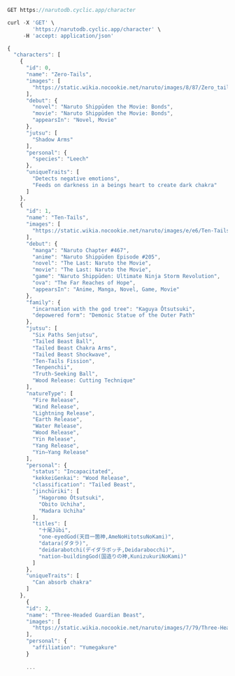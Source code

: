 
```js
GET https://narutodb.cyclic.app/character
```
```js
curl -X 'GET' \
        'https://narutodb.cyclic.app/character' \
     -H 'accept: application/json'
```

```js
{
  "characters": [
    {
      "id": 0,
      "name": "Zero-Tails",
      "images": [
        "https://static.wikia.nocookie.net/naruto/images/8/87/Zero_tails.PNG/revision/latest/scale-to-width-down/300?cb=20120518185128"
      ],
      "debut": {
        "novel": "Naruto Shippūden the Movie: Bonds",
        "movie": "Naruto Shippūden the Movie: Bonds",
        "appearsIn": "Novel, Movie"
      },
      "jutsu": [
        "Shadow Arms"
      ],
      "personal": {
        "species": "Leech"
      },
      "uniqueTraits": [
        "Detects negative emotions",
        "Feeds on darkness in a beings heart to create dark chakra"
      ]
    },
    {
      "id": 1,
      "name": "Ten-Tails",
      "images": [
        "https://static.wikia.nocookie.net/naruto/images/e/e6/Ten-Tails_emerges.png/revision/latest/scale-to-width-down/300?cb=20140523101840"
      ],
      "debut": {
        "manga": "Naruto Chapter #467",
        "anime": "Naruto Shippūden Episode #205",
        "novel": "The Last: Naruto the Movie",
        "movie": "The Last: Naruto the Movie",
        "game": "Naruto Shippūden: Ultimate Ninja Storm Revolution",
        "ova": "The Far Reaches of Hope",
        "appearsIn": "Anime, Manga, Novel, Game, Movie"
      },
      "family": {
        "incarnation with the god tree": "Kaguya Ōtsutsuki",
        "depowered form": "Demonic Statue of the Outer Path"
      },
      "jutsu": [
        "Six Paths Senjutsu",
        "Tailed Beast Ball",
        "Tailed Beast Chakra Arms",
        "Tailed Beast Shockwave",
        "Ten-Tails Fission",
        "Tenpenchii",
        "Truth-Seeking Ball",
        "Wood Release: Cutting Technique"
      ],
      "natureType": [
        "Fire Release",
        "Wind Release",
        "Lightning Release",
        "Earth Release",
        "Water Release",
        "Wood Release",
        "Yin Release",
        "Yang Release",
        "Yin–Yang Release"
      ],
      "personal": {
        "status": "Incapacitated",
        "kekkeiGenkai": "Wood Release",
        "classification": "Tailed Beast",
        "jinchūriki": [
          "Hagoromo Ōtsutsuki",
          "Obito Uchiha",
          "Madara Uchiha"
        ],
        "titles": [
          "十尾Jūbi",
          "one-eyedGod(天目一箇神,AmeNoHitotsuNoKami)",
          "datara(ダタラ)",
          "deidarabotchi(デイダラボッチ,Deidarabocchi)",
          "nation-buildingGod(国造りの神,KunizukuriNoKami)"
        ]
      },
      "uniqueTraits": [
        "Can absorb chakra"
      ]
    },
      {
      "id": 2,
      "name": "Three-Headed Guardian Beast",
      "images": [
        "https://static.wikia.nocookie.net/naruto/images/7/79/Three-Heads_after_release.png/revision/latest/scale-to-width-down/300?cb=20120303155347"
      ],
      "personal": {
        "affiliation": "Yumegakure"
      } 
      
      ...
```